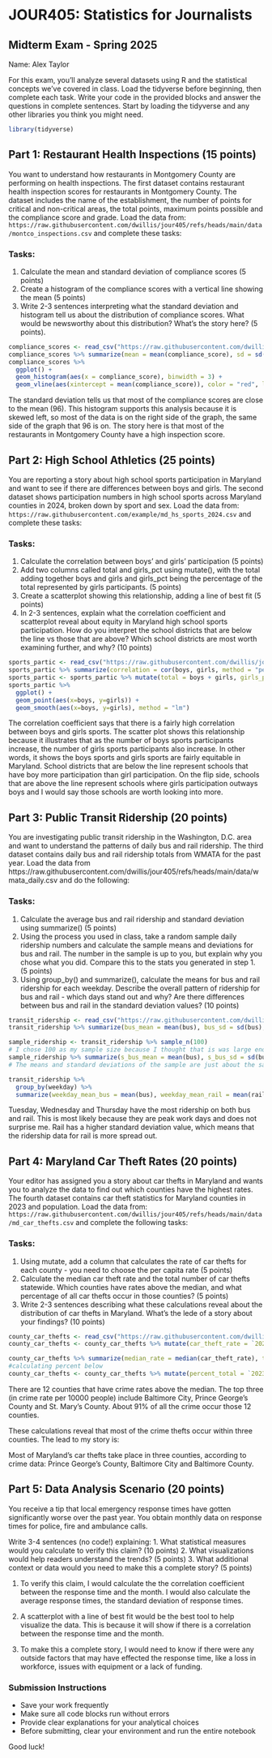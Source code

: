 # JOUR405: Statistics for Journalists
## Midterm Exam - Spring 2025

Name: Alex Taylor

For this exam, you'll analyze several datasets using R and the statistical concepts we've covered in class. Load the tidyverse before beginning, then complete each task. Write your code in the provided blocks and answer the questions in complete sentences. Start by loading the tidyverse and any other libraries you think you might need.

```r
library(tidyverse)
```


## Part 1: Restaurant Health Inspections (15 points)

You want to understand how restaurants in Montgomery County are performing on health inspections. The first dataset contains restaurant health inspection scores for restaurants in Montgomery County. The dataset includes the name of the establishment, the number of points for critical and non-critical areas, the total points, maximum points possible and the compliance score and grade. Load the data from: `https://raw.githubusercontent.com/dwillis/jour405/refs/heads/main/data/montco_inspections.csv` and complete these tasks:

### Tasks:
1. Calculate the mean and standard deviation of compliance scores (5 points)
2. Create a histogram of the compliance scores with a vertical line showing the mean (5 points)
3. Write 2-3 sentences interpreting what the standard deviation and histogram tell us about the distribution of compliance scores. What would be newsworthy about this distribution? What's the story here? (5 points).

```r
compliance_scores <- read_csv("https://raw.githubusercontent.com/dwillis/jour405/refs/heads/main/data/montco_inspections.csv")
compliance_scores %>% summarize(mean = mean(compliance_score), sd = sd(compliance_score))
compliance_scores %>% 
  ggplot() +
  geom_histogram(aes(x = compliance_score), binwidth = 3) +
  geom_vline(aes(xintercept = mean(compliance_score)), color = "red", linetype = "dashed", size = 1)
```

The standard deviation tells us that most of the compliance scores are close to the mean (96). This histogram supports this analysis because it is skewed left, so most of the data is on the right side of the graph, the same side of the graph that 96 is on. The story here is that most of the restaurants in Montgomery County have a high inspection score. 


## Part 2: High School Athletics (25 points)

You are reporting a story about high school sports participation in Maryland and want to see if there are differences between boys and girls. The second dataset shows participation numbers in high school sports across Maryland counties in 2024, broken down by sport and sex. Load the data from: `https://raw.githubusercontent.com/example/md_hs_sports_2024.csv` and complete these tasks:

### Tasks:
1. Calculate the correlation between boys' and girls' participation (5 points)
2. Add two columns called total and girls_pct using mutate(), with the total adding together boys and girls and girls_pct being the percentage of the total represented by girls participants. (5 points)
3. Create a scatterplot showing this relationship, adding a line of best fit (5 points)
4. In 2-3 sentences, explain what the correlation coefficient and scatterplot reveal about equity in Maryland high school sports participation. How do you interpret the school districts that are below the line vs those that are above? Which school districts are most worth examining further, and why? (10 points)

```r
sports_partic <- read_csv("https://raw.githubusercontent.com/dwillis/jour405/refs/heads/main/data/md_hs_participation.csv")
sports_partic %>% summarize(correlation = cor(boys, girls, method = "pearson"))
sports_partic <- sports_partic %>% mutate(total = boys + girls, girls_pct = girls/total * 100)
sports_partic %>% 
  ggplot() +
  geom_point(aes(x=boys, y=girls)) +
  geom_smooth(aes(x=boys, y=girls), method = "lm")

```

The correlation coefficient says that there is a fairly high correlation between boys and girls sports. The scatter plot shows this relationship because it illustrates that as the number of boys sports participants increase, the number of girls sports participants also increase. In other words, it shows the boys sports and girls sports are fairly equitable in Maryland. School districts that are below the line represent schools that have boy more participation than girl participation. On the flip side, schools that are above the line represent schools where girls participation outways boys and I would say those schools are worth looking into more.

## Part 3: Public Transit Ridership (20 points)

You are investigating public transit ridership in the Washington, D.C. area and want to understand the patterns of daily bus and rail ridership. The third dataset contains daily bus and rail ridership totals from WMATA for the past year. Load the data from https://raw.githubusercontent.com/dwillis/jour405/refs/heads/main/data/wmata_daily.csv and do the following:

### Tasks:
1. Calculate the average bus and rail ridership and standard deviation using summarize() (5 points)
2. Using the process you used in class, take a random sample daily ridership numbers and calculate the sample means and deviations for bus and rail. The number in the sample is up to you, but explain why you chose what you did. Compare this to the stats you generated in step 1. (5 points)
3. Using group_by() and summarize(), calculate the means for bus and rail ridership for each weekday. Describe the overall pattern of ridership for bus and rail - which days stand out and why? Are there differences between bus and rail in the standard deviation values? (10 points)


```r
transit_ridership <- read_csv("https://raw.githubusercontent.com/dwillis/jour405/refs/heads/main/data/wmata_daily.csv")
transit_ridership %>% summarize(bus_mean = mean(bus), bus_sd = sd(bus), rail_mean = mean(rail), rail_sd = sd(rail))

sample_ridership <- transit_ridership %>% sample_n(100)
# I chose 100 as my sample size because I thought that is was large enough to show a relations, but not too large that it encompassed most of the population.
sample_ridership %>% summarize(s_bus_mean = mean(bus), s_bus_sd = sd(bus), s_rail_mean = mean(rail), s_rail_sd = sd(rail))
# The means and standard deviations of the sample are just about the same as the population. The only significant difference is that the sample standard deviation for bus ridership is a bit higher than the population standard deviation.

transit_ridership %>%
  group_by(weekday) %>% 
  summarize(weekday_mean_bus = mean(bus), weekday_mean_rail = mean(rail))

```
Tuesday, Wednesday and Thursday have the most ridership on both bus and rail. This is most likely because they are peak work days and does not surprise me. Rail has a higher standard deviation value, which means that the ridership data for rail is more spread out. 


## Part 4: Maryland Car Theft Rates (20 points)

Your editor has assigned you a story about car thefts in Maryland and wants you to analyze the data to find out which counties have the highest rates. The fourth dataset contains car theft statistics for Maryland counties in 2023 and population. Load the data from: `https://raw.githubusercontent.com/dwillis/jour405/refs/heads/main/data/md_car_thefts.csv` and complete the following tasks:

### Tasks:
1. Using mutate, add a column that calculates the rate of car thefts for each county - you need to choose the per capita rate (5 points)
2. Calculate the median car theft rate and the total number of car thefts statewide. Which counties have rates above the median, and what percentage of all car thefts occur in those counties? (5 points)
3. Write 2-3 sentences describing what these calculations reveal about the distribution of car thefts in Maryland. What's the lede of a story about your findings? (10 points)


```r
county_car_thefts <- read_csv("https://raw.githubusercontent.com/dwillis/jour405/refs/heads/main/data/md_car_thefts.csv")
county_car_thefts <- county_car_thefts %>% mutate(car_theft_rate = `2023`/population * 10000)

county_car_thefts %>% summarize(median_rate = median(car_theft_rate), total_car_thefts = sum(`2023`))
#calculating percent below
county_car_thefts <- county_car_thefts %>% mutate(percent_total = `2023`/sum(`2023`) * 100)


```

There are 12 counties that have crime rates above the median. The top three (in crime rate per 10000 people) include Baltimore City, Prince George's County and St. Mary's County. About 91% of all the crime occur those 12 counties.

These calculations reveal that most of the crime thefts occur within three counties. The lead to my story is:

Most of Maryland's car thefts take place in three counties, according to crime data: Prince George's County, Baltimore City and Baltimore County. 

## Part 5: Data Analysis Scenario (20 points)

You receive a tip that local emergency response times have gotten significantly worse over the past year. You obtain monthly data on response times for police, fire and ambulance calls.

Write 3-4 sentences (no code!) explaining:
1. What statistical measures would you calculate to verify this claim? (10 points)
2. What visualizations would help readers understand the trends? (5 points)
3. What additional context or data would you need to make this a complete story? (5 points)

1. To verify this claim, I would calculate the the correlation coefficient between the response time and the month. I would also calculate the average response times, the standard deviation of response times.

2. A scatterplot with a line of best fit would be the best tool to help visualize the data. This is because it will show if there is a correlation between the response time and the month.

3. To make this a complete story, I would need to know if there were any outside factors that may have effected the response time, like a loss in workforce, issues with equipment or a lack of funding. 


### Submission Instructions
- Save your work frequently
- Make sure all code blocks run without errors
- Provide clear explanations for your analytical choices
- Before submitting, clear your environment and run the entire notebook

Good luck!
